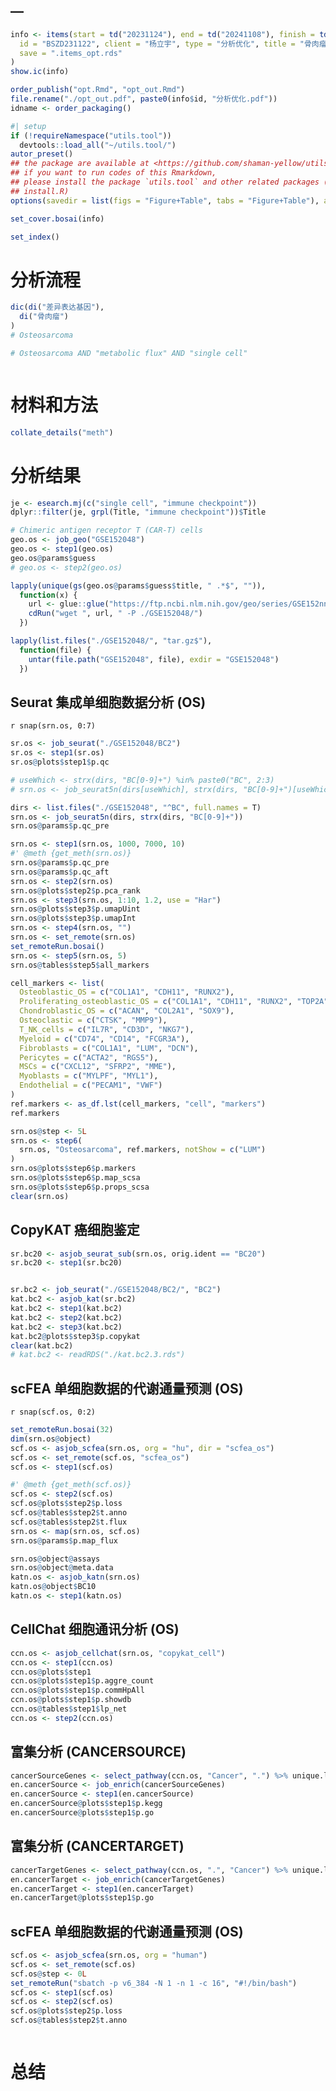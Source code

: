 ---
---

```r
info <- items(start = td("20231124"), end = td("20241108"), finish = td(""),
  id = "BSZD231122", client = "杨立宇", type = "分析优化", title = "骨肉瘤",
  save = ".items_opt.rds"
)
show.ic(info)

order_publish("opt.Rmd", "opt_out.Rmd")
file.rename("./opt_out.pdf", paste0(info$id, "分析优化.pdf"))
idname <- order_packaging()
```

```r
#| setup
if (!requireNamespace("utils.tool"))
  devtools::load_all("~/utils.tool/")
autor_preset()
## the package are available at <https://github.com/shaman-yellow/utils.tool>
## if you want to run codes of this Rmarkdown,
## please install the package `utils.tool` and other related packages (run
## install.R)
options(savedir = list(figs = "Figure+Table", tabs = "Figure+Table"), autor_asis = F)
```

```r
set_cover.bosai(info)
```

```r
set_index()
```

# 分析流程 {#abstract}

```r
dic(di("差异表达基因"),
  di("骨肉瘤")
)
# Osteosarcoma
```

```r
# Osteosarcoma AND "metabolic flux" AND "single cell"
```

```r

```


# 材料和方法 {#introduction}

```r
collate_details("meth")
```


# 分析结果 {#workflow}

<!-- 寻找能够预测免疫治疗反应性的生物标志物，筛选出可能从免疫治疗中获益的骨肉瘤患者群体 -->
<!-- https://pubmed.ncbi.nlm.nih.gov/38629071/ -->
<!-- https://pubmed.ncbi.nlm.nih.gov/39916962/ -->
<!-- immune checkpoint inhibitors `r cite_show("Advances_on_imm_Yu_Sh_2024")` -->

```r
je <- esearch.mj(c("single cell", "immune checkpoint"))
dplyr::filter(je, grpl(Title, "immune checkpoint"))$Title
```


```r
# Chimeric antigen receptor T (CAR-T) cells
geo.os <- job_geo("GSE152048")
geo.os <- step1(geo.os)
geo.os@params$guess
# geo.os <- step2(geo.os)

lapply(unique(gs(geo.os@params$guess$title, " .*$", "")),
  function(x) {
    url <- glue::glue("https://ftp.ncbi.nlm.nih.gov/geo/series/GSE152nnn/GSE152048/suppl//GSE152048_{x}.matrix.tar.gz")
    cdRun("wget ", url, " -P ./GSE152048/")
  })

lapply(list.files("./GSE152048/", "tar.gz$"),
  function(file) {
    untar(file.path("GSE152048", file), exdir = "GSE152048")
  })
```

## Seurat 集成单细胞数据分析 (OS)

`r snap(srn.os, 0:7)`

```r
sr.os <- job_seurat("./GSE152048/BC2")
sr.os <- step1(sr.os)
sr.os@plots$step1$p.qc

# useWhich <- strx(dirs, "BC[0-9]+") %in% paste0("BC", 2:3)
# srn.os <- job_seurat5n(dirs[useWhich], strx(dirs, "BC[0-9]+")[useWhich])

dirs <- list.files("./GSE152048", "^BC", full.names = T)
srn.os <- job_seurat5n(dirs, strx(dirs, "BC[0-9]+"))
srn.os@params$p.qc_pre

srn.os <- step1(srn.os, 1000, 7000, 10)
#' @meth {get_meth(srn.os)}
srn.os@params$p.qc_pre
srn.os@params$p.qc_aft
srn.os <- step2(srn.os)
srn.os@plots$step2$p.pca_rank
srn.os <- step3(srn.os, 1:10, 1.2, use = "Har")
srn.os@plots$step3$p.umapUint
srn.os@plots$step3$p.umapInt
srn.os <- step4(srn.os, "")
srn.os <- set_remote(srn.os)
set_remoteRun.bosai()
srn.os <- step5(srn.os, 5)
srn.os@tables$step5$all_markers

cell_markers <- list(
  Osteoblastic_OS = c("COL1A1", "CDH11", "RUNX2"),
  Proliferating_osteoblastic_OS = c("COL1A1", "CDH11", "RUNX2", "TOP2A", "PCNA", "MKI67"),
  Chondroblastic_OS = c("ACAN", "COL2A1", "SOX9"),
  Osteoclastic = c("CTSK", "MMP9"),
  T_NK_cells = c("IL7R", "CD3D", "NKG7"),
  Myeloid = c("CD74", "CD14", "FCGR3A"),
  Fibroblasts = c("COL1A1", "LUM", "DCN"),
  Pericytes = c("ACTA2", "RGS5"),
  MSCs = c("CXCL12", "SFRP2", "MME"),
  Myoblasts = c("MYLPF", "MYL1"),
  Endothelial = c("PECAM1", "VWF")
)
ref.markers <- as_df.lst(cell_markers, "cell", "markers")
ref.markers

srn.os@step <- 5L
srn.os <- step6(
  srn.os, "Osteosarcoma", ref.markers, notShow = c("LUM")
)
srn.os@plots$step6$p.markers
srn.os@plots$step6$p.map_scsa
srn.os@plots$step6$p.props_scsa
clear(srn.os)

```

## CopyKAT 癌细胞鉴定

```r
sr.bc20 <- asjob_seurat_sub(srn.os, orig.ident == "BC20")
sr.bc20 <- step1(sr.bc20)


sr.bc2 <- job_seurat("./GSE152048/BC2/", "BC2")
kat.bc2 <- asjob_kat(sr.bc2)
kat.bc2 <- step1(kat.bc2)
kat.bc2 <- step2(kat.bc2)
kat.bc2 <- step3(kat.bc2)
kat.bc2@plots$step3$p.copykat
clear(kat.bc2)
# kat.bc2 <- readRDS("./kat.bc2.3.rds")
```

## scFEA 单细胞数据的代谢通量预测 (OS)

`r snap(scf.os, 0:2)`

```r
set_remoteRun.bosai(32)
dim(srn.os@object)
scf.os <- asjob_scfea(srn.os, org = "hu", dir = "scfea_os")
scf.os <- set_remote(scf.os, "scfea_os")
scf.os <- step1(scf.os)

#' @meth {get_meth(scf.os)}
scf.os <- step2(scf.os)
scf.os@plots$step2$p.loss
scf.os@tables$step2$t.anno
scf.os@tables$step2$t.flux
srn.os <- map(srn.os, scf.os)
srn.os@params$p.map_flux
```

```r
srn.os@object@assays
srn.os@object@meta.data
katn.os <- asjob_katn(srn.os)
katn.os@object$BC10
katn.os <- step1(katn.os)
```

## CellChat 细胞通讯分析 (OS)

```r
ccn.os <- asjob_cellchat(srn.os, "copykat_cell")
ccn.os <- step1(ccn.os)
ccn.os@plots$step1
ccn.os@plots$step1$p.aggre_count
ccn.os@plots$step1$p.commHpAll
ccn.os@plots$step1$p.showdb
ccn.os@tables$step1$lp_net
ccn.os <- step2(ccn.os)
```

## 富集分析 (CANCERSOURCE)

```r
cancerSourceGenes <- select_pathway(ccn.os, "Cancer", ".") %>% unique.lps
en.cancerSource <- job_enrich(cancerSourceGenes)
en.cancerSource <- step1(en.cancerSource)
en.cancerSource@plots$step1$p.kegg
en.cancerSource@plots$step1$p.go
```

## 富集分析 (CANCERTARGET)

```r
cancerTargetGenes <- select_pathway(ccn.os, ".", "Cancer") %>% unique.lps
en.cancerTarget <- job_enrich(cancerTargetGenes)
en.cancerTarget <- step1(en.cancerTarget)
en.cancerTarget@plots$step1$p.go
```


## scFEA 单细胞数据的代谢通量预测 (OS)

```r
scf.os <- asjob_scfea(srn.os, org = "human")
scf.os <- set_remote(scf.os)
scf.os@step <- 0L
set_remoteRun("sbatch -p v6_384 -N 1 -n 1 -c 16", "#!/bin/bash")
scf.os <- step1(scf.os)
scf.os <- step2(scf.os)
scf.os@plots$step2$p.loss
scf.os@tables$step2$t.anno

```

```r
```

# 总结 {#conclusion}


